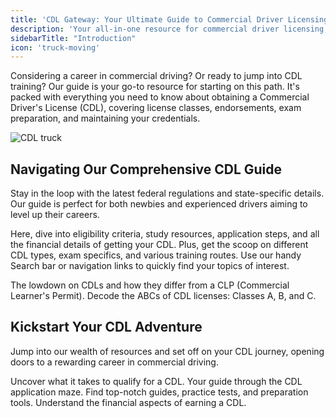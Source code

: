 ```yaml
---
title: 'CDL Gateway: Your Ultimate Guide to Commercial Driver Licensing'
description: 'Your all-in-one resource for commercial driver licensing, training, exams, and career guidance. Start your journey in commercial driving here. 123'
sidebarTitle: "Introduction"
icon: 'truck-moving'
---
```

Considering a career in commercial driving? Or ready to jump into CDL training? Our guide is your go-to resource for starting on this path. It's packed with everything you need to know about obtaining a Commercial Driver's License (CDL), covering license classes, endorsements, exam preparation, and maintaining your credentials.

  ![CDL truck](https://driving-tests.org/wp-content/uploads/2023/12/cdl-truck3-optim.jpeg)

## Navigating Our Comprehensive CDL Guide

Stay in the loop with the latest federal regulations and state-specific details. Our guide is perfect for both newbies and experienced drivers aiming to level up their careers. 

Here, dive into eligibility criteria, study resources, application steps, and all the financial details of getting your CDL. Plus, get the scoop on different CDL types, exam specifics, and various training routes. Use our handy Search bar or navigation links to quickly find your topics of interest.

<CardGroup cols={2}>
  <Card
    title="What is a CDL?"
    icon="id-card"
    href="cdl-definition"
  >
    The lowdown on CDLs and how they differ from a CLP (Commercial Learner's Permit).
  </Card>
  <Card
    title="CDL Classification and Licensing"
    icon="image"
    href="cdl-types/classification"
  >
    Decode the ABCs of CDL licenses: Classes A, B, and C.
  </Card>
</CardGroup>

## Kickstart Your CDL Adventure

Jump into our wealth of resources and set off on your CDL journey, opening doors to a rewarding career in commercial driving.

<CardGroup cols={2}>
  <Card
    title="Requirements and Eligibility"
    icon="file-contract"
    href="requirements-eligibility"
  >
    Uncover what it takes to qualify for a CDL.
  </Card>
  <Card
    title="Application Process"
    icon="paste"
    href="application-process"
  >
    Your guide through the CDL application maze.
  </Card>
  <Card
    title="Study Materials"
    icon="book-open"
    href="study-materials"
  >
    Find top-notch guides, practice tests, and preparation tools.
  </Card>
  <Card
    title="Fees and Costs"
    icon="file-invoice-dollar"
    href="fees-costs"
  >
    Understand the financial aspects of earning a CDL.
  </Card>
</CardGroup>


